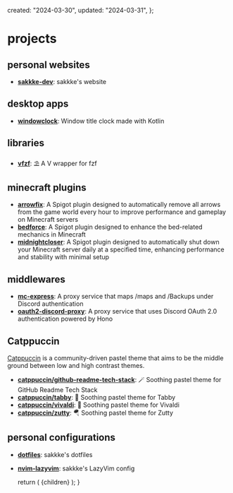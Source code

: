 
  created: "2024-03-30",
  updated: "2024-03-31",
};

# projects

## personal websites

- **[sakkke-dev](https://github.com/sakkke/sakkke-dev)**: sakkke's website

## desktop apps

- **[windowclock](https://github.com/sakkke/windowclock)**: Window title clock made with Kotlin

## libraries

- **[vfzf](https://github.com/sakkke/vfzf)**: ⛱️ A V wrapper for fzf

## minecraft plugins

- **[arrowfix](https://github.com/sakkke/arrowfix)**: A Spigot plugin designed to automatically remove all arrows from the game world every hour to improve performance and gameplay on Minecraft servers
- **[bedforce](https://github.com/sakkke/bedforce)**: A Spigot plugin designed to enhance the bed-related mechanics in Minecraft
- **[midnightcloser](https://github.com/sakkke/midnightcloser)**: A Spigot plugin designed to automatically shut down your Minecraft server daily at a specified time, enhancing performance and stability with minimal setup

## middlewares

- **[mc-express](https://github.com/sakkke/mc-express)**: A proxy service that maps /maps and /Backups under Discord authentication
- **[oauth2-discord-proxy](https://github.com/sakkke/oauth2-discord-proxy)**: A proxy service that uses Discord OAuth 2.0 authentication powered by Hono

## Catppuccin

[Catppuccin](https://catppuccin.com/) is a community-driven pastel theme that aims to be the middle ground between low and high contrast themes.

- **[catppuccin/github-readme-tech-stack](https://github.com/catppuccin/github-readme-tech-stack)**: 🪄 Soothing pastel theme for GitHub Readme Tech Stack
- **[catppuccin/tabby](https://github.com/catppuccin/tabby)**: 🌊 Soothing pastel theme for Tabby
- **[catppuccin/vivaldi](https://github.com/catppuccin/vivaldi)**: 🎻 Soothing pastel theme for Vivaldi
- **[catppuccin/zutty](https://github.com/catppuccin/zutty)**: 🪂 Soothing pastel theme for Zutty

## personal configurations

- **[dotfiles](https://github.com/sakkke/dotfiles)**: sakkke's dotfiles
- **[nvim-lazyvim](https://github.com/sakkke/nvim-lazyvim)**: sakkke's LazyVim config

  return (
    <MdxLayout created={metadata.created} updated={metadata.updated}>
      {children}
    </MdxLayout>
  );
}
